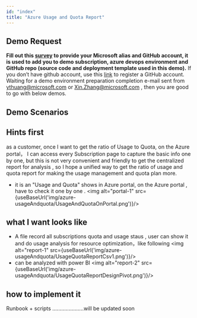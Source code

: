```yaml
---
id: "index"
title: "Azure Usage and Quota Report"
---
```



## Demo Request
**Fill out this [survey](https://forms.office.com/Pages/DesignPage.aspx#FormId=v4j5cvGGr0GRqy180BHbR2TLimZclS5AtMUGZWZi-PZUNUlWOTE1VjQxQjJYUUlJNVdaQTBRQ1AxSi4u) to provide your Microsoft alias and GitHub account, it is used to add you to demo subscription, azure devops environment and GitHub repo (source code and deployment template used in this demo).** If you don’t have github account, use this [link](https://github.com/join?source=login/) to register a GitHub account.
Waiting for a demo environment preparation completion e-mail sent from ythuang@microsoft.com or Xin.Zhang@microsoft.com , then you are good to go with below demos.

## Demo Scenarios
## Hints first

as a customer, once I want to get the ratio of Usage to Quota, on the Azure portal， I can access every Subscription page to capture the basic info one by one, but this is not very convenient and friendly  to get the centralized report for  analysis , so I hope a unified way to get the ratio of usage and quota report for making the usage management and quota plan more.
- it is an "Usage and Quota" shows in Azure portal, on the Azure portal , have to check it one by one  .
<img alt="portal-1" src={useBaseUrl('img/azure-usageAndquota/UsageAndQuotaOnPortal.png')}/>

## what I want looks like
- A file record all subscriptions quota and usage staus , user can show it and do usage analysis for resource optimization，like following 
<img alt="report-1" src={useBaseUrl('img/azure-usageAndquota/UsageQuotaReportCsv1.png')}/>
- can be analyzed with power BI 
<img alt="report-2" src={useBaseUrl('img/azure-usageAndquota/UsageQuotaReportDesignPivot.png')}/>


## how to implement it 
Runbook + scripts .....................will be updated soon
